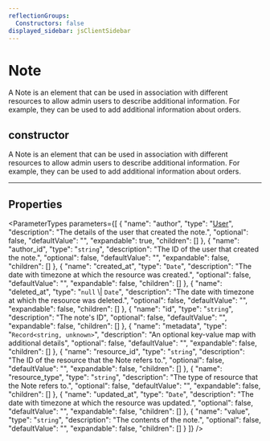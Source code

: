 ```yaml
---
reflectionGroups:
  Constructors: false
displayed_sidebar: jsClientSidebar
---
```



# Note

A Note is an element that can be used in association with different resources to allow admin users to describe additional information. For example, they can be used to add additional information about orders.

## constructor

A Note is an element that can be used in association with different resources to allow admin users to describe additional information. For example, they can be used to add additional information about orders.

___

## Properties

<ParameterTypes parameters={[
  {
    "name": "author",
    "type": "[User](js_client.internal.User.mdx)",
    "description": "The details of the user that created the note.",
    "optional": false,
    "defaultValue": "",
    "expandable": true,
    "children": []
  },
  {
    "name": "author_id",
    "type": "`string`",
    "description": "The ID of the user that created the note.",
    "optional": false,
    "defaultValue": "",
    "expandable": false,
    "children": []
  },
  {
    "name": "created_at",
    "type": "`Date`",
    "description": "The date with timezone at which the resource was created.",
    "optional": false,
    "defaultValue": "",
    "expandable": false,
    "children": []
  },
  {
    "name": "deleted_at",
    "type": "`null` \\| `Date`",
    "description": "The date with timezone at which the resource was deleted.",
    "optional": false,
    "defaultValue": "",
    "expandable": false,
    "children": []
  },
  {
    "name": "id",
    "type": "`string`",
    "description": "The note's ID",
    "optional": false,
    "defaultValue": "",
    "expandable": false,
    "children": []
  },
  {
    "name": "metadata",
    "type": "`Record<string, unknown>`",
    "description": "An optional key-value map with additional details",
    "optional": false,
    "defaultValue": "",
    "expandable": false,
    "children": []
  },
  {
    "name": "resource_id",
    "type": "`string`",
    "description": "The ID of the resource that the Note refers to.",
    "optional": false,
    "defaultValue": "",
    "expandable": false,
    "children": []
  },
  {
    "name": "resource_type",
    "type": "`string`",
    "description": "The type of resource that the Note refers to.",
    "optional": false,
    "defaultValue": "",
    "expandable": false,
    "children": []
  },
  {
    "name": "updated_at",
    "type": "`Date`",
    "description": "The date with timezone at which the resource was updated.",
    "optional": false,
    "defaultValue": "",
    "expandable": false,
    "children": []
  },
  {
    "name": "value",
    "type": "`string`",
    "description": "The contents of the note.",
    "optional": false,
    "defaultValue": "",
    "expandable": false,
    "children": []
  }
]} />
